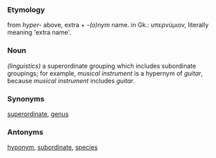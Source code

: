 ===Etymology===
from ''hyper-'' above, extra  +  ''-(o)nym'' name.  in Gk.: υπερνύμιον, literally meaning 'extra name'.

===Noun===
''(linguistics)'' a superordinate grouping which includes subordinate groupings; for example, ''musical instrument'' is a hypernym of ''guitar'', because ''musical instrument'' includes ''guitar''. 

===Synonyms===
[[superordinate]], [[genus]]

===Antonyms===
[[hyponym]], [[subordinate]], [[species]]